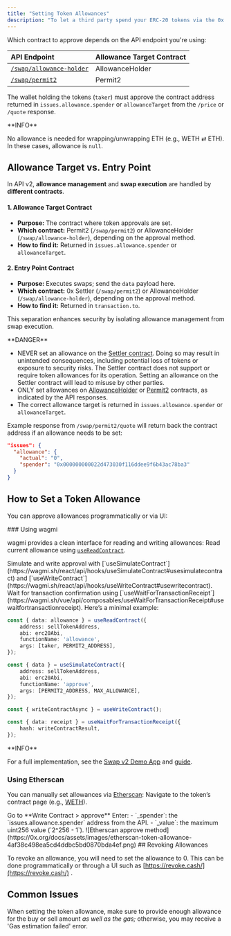```yaml
---
title: "Setting Token Allowances"
description: "To let a third party spend your ERC-20 tokens via the 0x API, you must set a [token allowance](https://tokenallowance.io/). For 0x, this means approving either [AllowanceHolder](https://0x.org/docs/developer-resources/core-concepts/contracts#allowanceholder-contract) or [Permit2](https://0x.org/docs/developer-resources/core-concepts/contracts#permit2-contract)to move tokens on your behalf."
---
```


Which contract to approve depends on the API endpoint you're using:

| API Endpoint | Allowance Target Contract |
|:-------------|:-------------------------|
| [`/swap/allowance-holder`](https://0x.org/docs/api#tag/Swap/operation/swap::allowanceHolder::getQuote) | AllowanceHolder |
| [`/swap/permit2`](https://0x.org/docs/api#tag/Swap/operation/swap::permit2::getQuote) | Permit2 |

The wallet holding the tokens (`taker`) must approve the contract address returned in `issues.allowance.spender` or `allowanceTarget` from the `/price` or `/quote` response.

<Note>
**INFO**

No allowance is needed for wrapping/unwrapping ETH (e.g., WETH ⇄ ETH). In these cases, allowance is `null`.
</Note>

## Allowance Target vs. Entry Point

In API v2, **allowance management** and **swap execution** are handled by **different contracts**.

#### 1. Allowance Target Contract

- **Purpose:** The contract where token approvals are set.
- **Which contract:** Permit2 (`/swap/permit2`) or AllowanceHolder (`/swap/allowance-holder`), depending on the approval method.
- **How to find it:** Returned in `issues.allowance.spender` or `allowanceTarget`.

#### 2. Entry Point Contract

- **Purpose:** Executes swaps; send the `data` payload here.
- **Which contract:** 0x Settler (`/swap/permit2`) or AllowanceHolder (`/swap/allowance-holder`), depending on the approval method.
- **How to find it:** Returned in `transaction.to`.

This separation enhances security by isolating allowance management from swap execution.

<Danger>
**DANGER**

- NEVER set an allowance on the [Settler contract](https://0x.org/docs/introduction/0x-cheat-sheet#0x-settler-contracts). Doing so may result in unintended consequences, including potential loss of tokens or exposure to security risks. The Settler contract does not support or require token allowances for its operation. Setting an allowance on the Settler contract will lead to misuse by other parties.
- ONLY set allowances on [AllowanceHolder](https://0x.org/docs/introduction/0x-cheat-sheet#allowanceholder-contract) or [Permit2](https://0x.org/docs/introduction/0x-cheat-sheet#permit2-contract) contracts, as indicated by the API responses.
- The correct allowance target is returned in `issues.allowance.spender` or `allowanceTarget`.
</Danger>

Example response from `/swap/permit2/quote` will return back the contract address if an allowance needs to be set:

```json
"issues": {
  "allowance": {
    "actual": "0",
    "spender": "0x000000000022d473030f116ddee9f6b43ac78ba3"
  }
}
```

## How to Set a Token Allowance

You can approve allowances programmatically or via UI:

<CardGroup>
<Card title="Using wagmi" href="#using-wagmi" icon="file" horizontal/>
<Card title="Using viem" href="#using-viem" icon="file" horizontal/>
<Card title="Using Etherscan" href="#using-etherscan" icon="file" horizontal/>

</CardGroup>
### Using wagmi

wagmi provides a clean interface for reading and writing allowances:
<Steps>
<Step>
Read current allowance using [`useReadContract`](https://wagmi.sh/react/api/hooks/useReadContract).
</Step>

<Step>
 Simulate and write approval with [`useSimulateContract`](https://wagmi.sh/react/api/hooks/useSimulateContract#usesimulatecontract) and [`useWriteContract`](https://wagmi.sh/react/api/hooks/useWriteContract#usewritecontract).
</Step>

<Step>
 Wait for transaction confirmation using [`useWaitForTransactionReceipt`](https://wagmi.sh/vue/api/composables/useWaitForTransactionReceipt#usewaitfortransactionreceipt).
</Step>
</Steps>
Here’s a minimal example:

```typescript
const { data: allowance } = useReadContract({
    address: sellTokenAddress,
    abi: erc20Abi,
    functionName: 'allowance',
    args: [taker, PERMIT2_ADDRESS],
});

const { data } = useSimulateContract({
    address: sellTokenAddress,
    abi: erc20Abi,
    functionName: 'approve',
    args: [PERMIT2_ADDRESS, MAX_ALLOWANCE],
});

const { writeContractAsync } = useWriteContract();

const { data: receipt } = useWaitForTransactionReceipt({
    hash: writeContractResult,
});
```

<Note>
**INFO**

For a full implementation, see the [Swap v2 Demo App](https://github.com/0xProject/0x-examples/tree/main/swap-v2-next-app) and [guide](https://0x.org/docs/0x-swap-api/guides/build-token-swap-dapp-nextjs#token-allowances--approvals).
</Note>

### Using Etherscan

You can manually set allowances via [Etherscan](http://etherscan.io/):
<Steps>
<Step>
 Navigate to the token’s contract page (e.g., [WETH](https://etherscan.io/token/0xc02aaa39b223fe8d0a0e5c4f27ead9083c756cc2#writeContract)).
</Step>

<Step>
 Go to **Write Contract > approve**
</Step>

<Step>
Enter:
- `_spender`: the `issues.allowance.spender` address from the API.
- `_value`: the maximum uint256 value (`2^256 - 1`).

<Frame>
![Etherscan approve method](https://0x.org/docs/assets/images/etherscan-token-allowance-4af38c498ea5cd4ddbc5bd0870bda4ef.png)
</Frame>
</Step>
</Steps>
## Revoking Allowances

To revoke an allowance, you will need to set the allowance to 0. This can be done programmatically or through a UI such as [https://revoke.cash/](https://revoke.cash/) .

## Common Issues

When setting the token allowance, make sure to provide enough allowance for the buy or sell amount *as well as the gas;* otherwise, you may receive a 'Gas estimation failed' error.

